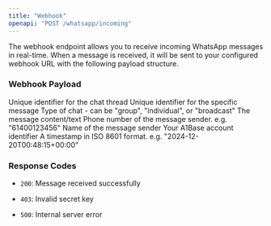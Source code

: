 ```yaml
---
title: "Webhook"
openapi: "POST /whatsapp/incoming"
---
```


The webhook endpoint allows you to receive incoming WhatsApp messages in real-time. When a message is received, it will be sent to your configured webhook URL with the following payload structure.

### Webhook Payload

<ParamField body="thread_id" type="string">
  Unique identifier for the chat thread
</ParamField>

<ParamField body="message_id" type="string">
  Unique identifier for the specific message
</ParamField>

<ParamField body="thread_type" type="string">
  Type of chat - can be "group", "individual", or "broadcast"
</ParamField>

<ParamField body="content" type="string">
  The message content/text
</ParamField>

<ParamField body="sender_number" type="string">
  Phone number of the message sender. e.g. "61400123456"
</ParamField>

<ParamField body="sender_name" type="string">
  Name of the message sender
</ParamField>

<ParamField body="a1_account_number" type="string">
  Your A1Base account identifier
</ParamField>

<ParamField body="timestamp" type="string">
  A timestamp in ISO 8601 format. e.g. "2024-12-20T00:48:15+00:00"
</ParamField>

### Response Codes

* `200`: Message received successfully

* `403`: Invalid secret key

* `500`: Internal server error